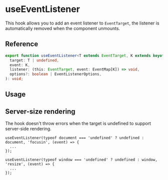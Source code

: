 
<Meta title="hooks/useEventListener" />

# useEventListener

This hook allows you to add an event listener to `EventTarget`, the listener is automatically
removed when the component unmounts.

## Reference

```ts
export function useEventListener<T extends EventTarget, K extends keyof EventMap>(
  target: T | undefined,
  event: K,
  listener: (this: EventTarget, event: EventMap[K]) => void,
  options?: boolean | EventListenerOptions,
): void;
```

## Usage

## Server-size rendering

The hook doesn't throw errors when the target is undefined to support server-side rendering.

```tsx
useEventListener(typeof document === 'undefined' ? undefined : document, 'focusin', (event) => {
  ...
});
```

```tsx
useEventListener(typeof window === 'undefined' ? undefined : window, 'resize', (event) => {
  ...
});
```
